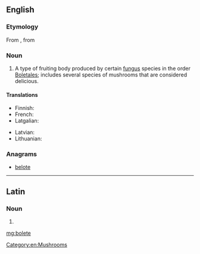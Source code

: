 ==English==
{{rfi}}
{{wikipedia}}
{{wikispecies|Boletales}}
===Etymology===
From {{etyl|la}} {{term|boletus||lang=la|edible mushroom}}, from {{etyl|grc|en}} {{term|βωλίτης||tr=bolites|lang=grc}}

===Noun===
{{en-noun}}

# A type of fruiting body produced by certain [[fungus]] species in the order [[Boletales]]; includes several species of mushrooms that are considered delicious.

====Translations====
{{trans-top|type of mushrooms}}
* Finnish: {{t+|fi|tatti}}
* French: {{t+|fr|bolet|m}}
* Latgalian: {{tø|ltg|baraviks|m}}
{{trans-mid}}
* Latvian: {{t+|lv|baravika|f}}
* Lithuanian: {{t-|lt|baravykas}}
{{trans-bottom}}

===Anagrams===
* [[belote#English|belote]]

[[Category:en:Mushrooms]]

----

==Latin==

===Noun===
{{la-noun-form|bōlēte}}

# {{inflection of|boletus|bōlētus|voc|s|lang=la}}

[[mg:bolete]]